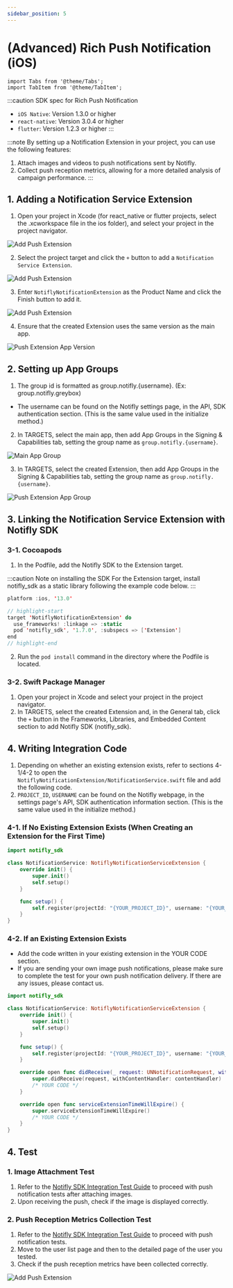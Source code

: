 ```yaml
---
sidebar_position: 5
---
```


# (Advanced) Rich Push Notification (iOS)

```mdx-code-block
import Tabs from '@theme/Tabs';
import TabItem from '@theme/TabItem';
```

:::caution SDK spec for Rich Push Notification

- `iOS Native`: Version 1.3.0 or higher
- `react-native`: Version 3.0.4 or higher
- `flutter`: Version 1.2.3 or higher
  :::

:::note By setting up a Notification Extension in your project, you can use the following features:

1. Attach images and videos to push notifications sent by Notifly.<br/>
2. Collect push reception metrics, allowing for a more detailed analysis of campaign performance.
   :::

## 1. Adding a Notification Service Extension

1. Open your project in Xcode (for react_native or flutter projects, select the .xcworkspace file in the ios folder), and select your project in the project navigator.

![Add Push Extension](../image/ios_push_extension_open_project_navigator.png)

2. Select the project target and click the `+` button to add a `Notification Service Extension`.

![Add Push Extension](../image/ios_push_extension_create_extension_target.png)

3. Enter `NotiflyNotificationExtension` as the Product Name and click the Finish button to add it.

![Add Push Extension](../image/ios_generate_push_extension.png)

4. Ensure that the created Extension uses the same version as the main app.

![Push Extension App Version](../image/ios_push_extension_version.png)

## 2. Setting up App Groups

1. The group id is formatted as group.notifly.{username}. (Ex: group.notifly.greybox)

- The username can be found on the Notifly settings page, in the API, SDK authentication section. (This is the same value used in the initialize method.)

2. In TARGETS, select the main app, then add App Groups in the Signing & Capabilities tab, setting the group name as `group.notifly.{username}`.

![Main App Group](../image/ios_push_extension_app_group1.png)

3. In TARGETS, select the created Extension, then add App Groups in the Signing & Capabilities tab, setting the group name as `group.notifly.{username}`.

![Push Extension App Group](../image/ios_push_extension_app_group2.png)

## 3. Linking the Notification Service Extension with Notifly SDK

### 3-1. Cocoapods

1. In the Podfile, add the Notifly SDK to the Extension target.

:::caution Note on installing the SDK
For the Extension target, install notifly_sdk as a static library following the example code below.
:::

<Tabs>
<TabItem value="PodFile" label="Podfile">

```swift title="Podfile (root)"
platform :ios, '13.0'

// highlight-start
target 'NotiflyNotificationExtension' do
  use_frameworks! :linkage => :static
  pod 'notifly_sdk', '1.7.0', :subspecs => ['Extension']
end
// highlight-end
```

</TabItem>
</Tabs>

2. Run the `pod install` command in the directory where the Podfile is located.

### 3-2. Swift Package Manager

1. Open your project in Xcode and select your project in the project navigator.
2. In TARGETS, select the created Extension and, in the General tab, click the `+` button in the Frameworks, Libraries, and Embedded Content section to add Notifly SDK (notifly_sdk).

## 4. Writing Integration Code

1. Depending on whether an existing extension exists, refer to sections 4-1/4-2 to open the `NotiflyNotificationExtension/NotificationService.swift` file and add the following code.
2. `PROJECT_ID`, `USERNAME` can be found on the Notifly webpage, in the settings page's API, SDK authentication information section. (This is the same value used in the initialize method.)

### 4-1. If No Existing Extension Exists (When Creating an Extension for the First Time)

<Tabs>
<TabItem value="NotiflyNotificationExtension/NotificationService.swift" label="NotificationService.swift">

```swift title="NotiflyNotificationExtension/NotificationService.swift"
import notifly_sdk

class NotificationService: NotiflyNotificationServiceExtension {
    override init() {
        super.init()
        self.setup()
    }

    func setup() {
        self.register(projectId: "{YOUR_PROJECT_ID}", username: "{YOUR_USERNAME}")
    }
}

```

</TabItem>
</Tabs>

### 4-2. If an Existing Extension Exists

- Add the code written in your existing extension in the YOUR CODE section.
- If you are sending your own image push notifications, please make sure to complete the test for your own push notification delivery. If there are any issues, please contact us.

<Tabs>
<TabItem value="NotiflyNotificationExtension/NotificationService.swift" label="NotificationService.swift">

```swift title="NotiflyNotificationExtension/NotificationService.swift"
import notifly_sdk

class NotificationService: NotiflyNotificationServiceExtension {
    override init() {
        super.init()
        self.setup()
    }

    func setup() {
        self.register(projectId: "{YOUR_PROJECT_ID}", username: "{YOUR_USERNAME}")
    }

    override open func didReceive(_ request: UNNotificationRequest, withContentHandler contentHandler: @escaping (UNNotificationContent) -> Void) {
        super.didReceive(request, withContentHandler: contentHandler)
        /* YOUR CODE */
    }

    override open func serviceExtensionTimeWillExpire() {
        super.serviceExtensionTimeWillExpire()
        /* YOUR CODE */
    }
}

```

</TabItem>
</Tabs>

## 4. Test

### 1. Image Attachment Test

1. Refer to the [Notifly SDK Integration Test Guide](/developer-guide/client-sdk/sdk_test) to proceed with push notification tests after attaching images.<br/>
2. Upon receiving the push, check if the image is displayed correctly.

### 2. Push Reception Metrics Collection Test

1. Refer to the [Notifly SDK Integration Test Guide](/developer-guide/client-sdk/sdk_test) to proceed with push notification tests.<br/>
2. Move to the user list page and then to the detailed page of the user you tested.<br/>
3. Check if the push reception metrics have been collected correctly.

![Add Push Extension](../image/ios_push_delivered.png)

